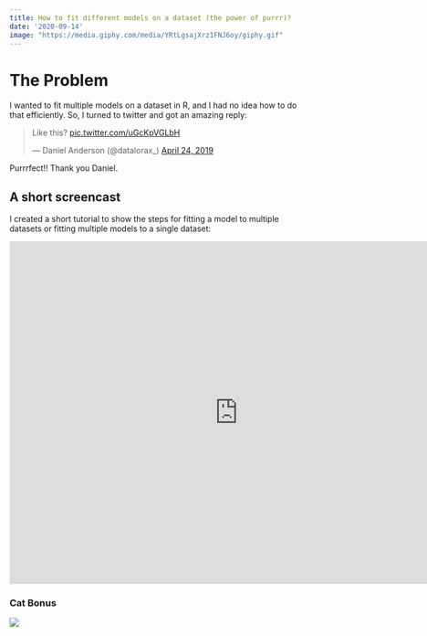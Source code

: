 ```yaml
---
title: How to fit different models on a dataset (the power of purrr)?
date: '2020-09-14'
image: "https://media.giphy.com/media/YRtLgsajXrz1FNJ6oy/giphy.gif"
---
```


# The Problem

I wanted to fit multiple models on a dataset in R, and I had no idea how to do that efficiently. So, I turned to twitter and got an amazing reply:  

<blockquote class="twitter-tweet"><p lang="en" dir="ltr">Like this? <a href="https://t.co/uGcKpVGLbH">pic.twitter.com/uGcKpVGLbH</a></p>&mdash; Daniel Anderson (@datalorax_) <a href="https://twitter.com/datalorax_/status/1120904037988048896?ref_src=twsrc%5Etfw">April 24, 2019</a></blockquote> <script async src="https://platform.twitter.com/widgets.js" charset="utf-8"></script>   

Purrrfect!! Thank you Daniel.  


## A short screencast

I created a short tutorial to show the steps for fitting a model to multiple datasets or fitting multiple models to a single dataset:   


<iframe width="800" height="600" src="https://www.youtube.com/embed/iOfK3sBsCuA" frameborder="0" allow="accelerometer; autoplay; clipboard-write; encrypted-media; gyroscope; picture-in-picture" allowfullscreen></iframe>


### Cat Bonus

![](https://media.giphy.com/media/YRtLgsajXrz1FNJ6oy/giphy.gif)  


